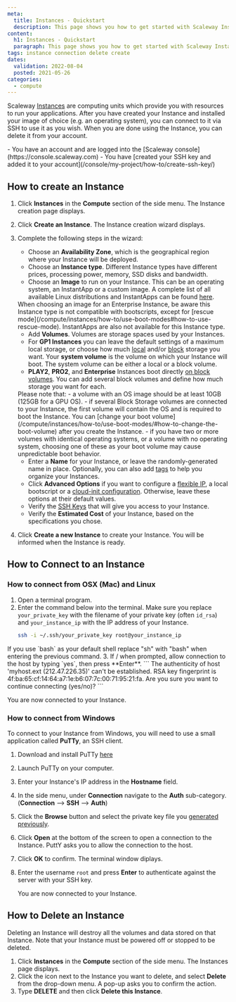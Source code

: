 ```yaml
---
meta:
  title: Instances - Quickstart
  description: This page shows you how to get started with Scaleway Instances.
content:
  h1: Instances - Quickstart
  paragraph: This page shows you how to get started with Scaleway Instances.
tags: instance connection delete create 
dates:
  validation: 2022-08-04
  posted: 2021-05-26
categories:
  - compute
---
```


Scaleway [Instances](/compute/instances/concepts/#instance) are computing units which provide you with resources to run your applications. After you have created your Instance and installed your image of choice (e.g. an operating system), you can connect to it via SSH to use it as you wish. When you are done using the Instance, you can delete it from your account.

<Macro id="iam-requirements" />

<Message type="requirement">
  - You have an account and are logged into the [Scaleway console](https://console.scaleway.com)
  - You have [created your SSH key and added it to your account](/console/my-project/how-to/create-ssh-key/)
</Message>

## How to create an Instance

1. Click **Instances** in the **Compute** section of the side menu. The Instance creation page displays.
2. Click **Create an Instance**. The Instance creation wizard displays.
3. Complete the following steps in the wizard: 
    - Choose an **Availability Zone**, which is the geographical region where your Instance will be deployed.
    - Choose an **Instance type**. Different Instance types have different prices, processing power, memory, SSD disks and bandwidth.
    - Choose an **Image** to run on your Instance. This can be an operating system, an InstantApp or a custom image. A complete list of all available Linux distributions and InstantApps can be found [here](https://www.scaleway.com/en/imagehub/).

    <Message type="note">
      When choosing an image for an Enterprise Instance, be aware this Instance type is not compatible with bootscripts, except for [rescue mode](/compute/instances/how-to/use-boot-modes#how-to-use-rescue-mode). InstantApps are also not available for this Instance type.
    </Message>

      - Add **Volumes**. Volumes are storage spaces used by your Instances. 
      - For **GP1 Instances** you can leave the default settings of a maximum local storage, or choose how much [local](/compute/instances/concepts#local-volumes) and/or [block](/compute/instances/concepts#block-volumes) storage you want. Your **system volume** is the volume on which your Instance will boot. The system volume can be either a local or a block volume.
      - **PLAY2**, **PRO2**, and **Enterprise** Instances boot directly [on block volumes](/compute/instances/concepts/#boot-on-block). You can add several block volumes and define how much storage you want for each. 
    
    <Message type="important">
    Please note that:  
      - a volume with an OS image should be at least 10GB (125GB for a GPU OS).
      - if several Block Storage volumes are connected to your Instance, the first volume will contain the OS and is required to boot the Instance. You can [change your boot volume](/compute/instances/how-to/use-boot-modes/#how-to-change-the-boot-volume) after you create the Instance.
      - if you have two or more volumes with identical operating systems, or a volume with no operating system, choosing one of these as your boot volume may cause unpredictable boot behavior. 

    </Message>

    - Enter a **Name** for your Instance, or leave the randomly-generated name in place. Optionally, you can also add [tags](/compute/instances/concepts#tags) to help you organize your Instances. 
    - Click **Advanced Options** if you want to configure a [flexible IP](/compute/instances/concepts#flexible-ip), a local bootscript or a [cloud-init configuration](/compute/instances/concepts#cloud-init). Otherwise, leave these options at their default values. 
    - Verify the [SSH Keys](/console/my-account/concepts#ssh-key) that will give you access to your Instance.
    - Verify the **Estimated Cost** of your Instance, based on the specifications you chose.
4. Click **Create a new Instance** to create your Instance. You will be informed when the Instance is ready.

## How to Connect to an Instance

### How to connect from OSX (Mac) and Linux

1. Open a terminal program.
2. Enter the command below into the terminal. Make sure you replace `your_private_key` with the filename of your private key (often `id_rsa`) and `your_instance_ip` with the IP address of your Instance.
    ```sh
    ssh -i ~/.ssh/your_private_key root@your_instance_ip
    ```

  <Message type="important">
    If you use `bash` as your default shell replace "sh" with "bash" when entering the previous command.
  </Message>
3. If / when prompted, allow connection to the host by typing `yes`, then press **Enter**.
    ```
    The authenticity of host 'myhost.ext (212.47.226.35)' can't be established.
    RSA key fingerprint is 4f:ba:65:cf:14:64:a7:1e:b6:07:7c:00:71:95:21:fa.
    Are you sure you want to continue connecting (yes/no)?
    ```

You are now connected to your Instance.

### How to connect from Windows

To connect to your Instance from Windows, you will need to use a small application called **PuTTy**, an SSH client.

1. Download and install PuTTy [here](https://www.chiark.greenend.org.uk/~sgtatham/putty/latest.html)
2. Launch PuTTy on your computer.
3. Enter your Instance's IP address in the **Hostname** field.
4. In the side menu, under **Connection** navigate to the **Auth** sub-category. (**Connection** --> **SSH** --> **Auth**)
5. Click the **Browse** button and select the private key file you [generated previously](/console/my-project/how-to/create-ssh-key/).
6. Click **Open** at the bottom of the screen to open a connection to the Instance. PuttY asks you to allow the connection to the host.
7. Click **OK** to confirm. The terminal window diplays.
8. Enter the username `root` and press **Enter** to authenticate against the server with your SSH key.

    You are now connected to your Instance.


## How to Delete an Instance

<Message type="important">
  Deleting an Instance will destroy all the volumes and data stored on that Instance. Note that your Instance must be powered off or stopped to be deleted.
</Message>

1. Click **Instances** in the **Compute** section of the side menu. The Instances page displays.
2. Click the <Icon name="more" /> icon next to the Instance you want to delete, and select **Delete** from the drop-down menu. A pop-up asks you to confirm the action.
3. Type **DELETE** and then click **Delete this Instance**.
